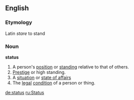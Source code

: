 ==English==
===Etymology===
Latin ''stare'' to stand
===Noun===
'''status'''
#A person's [[position]] or [[standing]] relative to that of others.
#[[Prestige]] or high standing.
#A [[situation]] or [[state of affairs]]
#The [[legal]] [[condition]] of a person or thing.

[[de:status]]
[[ru:Status]]